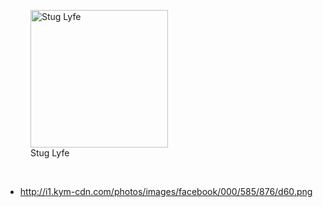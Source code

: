 [[File:Type moon kuonji alice s12385.jpg|thumb|220px|right|Stug Lyfe]]
<p class="ve-ce-branchNode-slug ve-ce-branchNode-blockSlug" contenteditable="false">﻿</p>

*<p class="ve-ce-paragraphNode ve-ce-generated-wrapper ve-ce-branchNode">http://i1.kym-cdn.com/photos/images/facebook/000/585/876/d60.png</p>